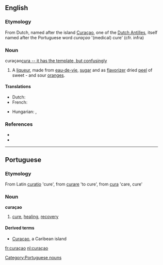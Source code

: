==English==

===Etymology===
From Dutch, named after the island [[Curaçao]], one of the [[Dutch Antilles]], itself named after the Portuguese word ''curaçao'' '(medical) cure' (cfr. infra)

===Noun===
{{en-noun}} curaçao[[category:English nouns that lack inflection template|cura -- it has the template, but confusingly]]

# A [[liqueur]], made from [[eau-de-vie]], [[sugar]] and as [[flavorizer]] dried [[peel]] of sweet - and sour [[orange]]s.

====Translations====
{{trans-top|liqueur}}
* Dutch: {{t+|nl|curaçao|m}}
* French: {{t+|fr|curaçao|m}}
{{trans-mid}}
* Hungarian: {{t|hu|küraszó}}, {{t|hu|narancslikőr}}
{{trans-bottom}}

===References===
* {{R:Webster NCD 1967}}
* {{NPLarousse}}

----

==Portuguese==

===Etymology===
From Latin [[curatio]] 'cure', from [[curare]] 'to cure', from [[cura]] 'care, cure'

===Noun===
'''curaçao'''

# [[cure]], [[healing]], [[recovery]]

====Derived terms====
* [[Curaçao]], a Caribean island

[[Category:Portuguese nouns]]

[[fr:curaçao]]
[[nl:curaçao]]